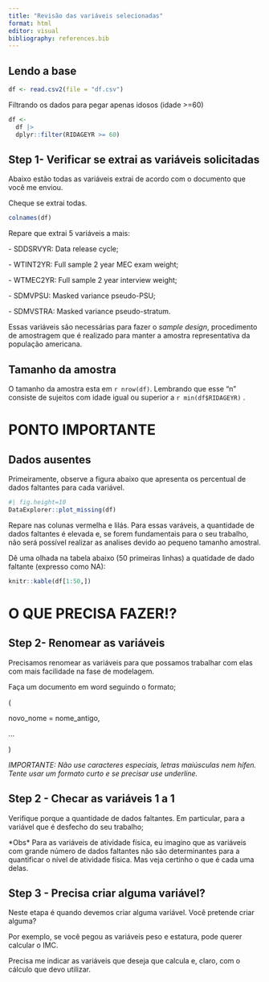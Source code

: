 ```yaml
---
title: "Revisão das variáveis selecionadas"
format: html
editor: visual
bibliography: references.bib
---
```


## Lendo a base

```r
df <- read.csv2(file = "df.csv")
```

Filtrando os dados para pegar apenas idosos (idade \>=60)

```r
df <- 
  df |> 
  dplyr::filter(RIDAGEYR >= 60)

```

## Step 1- Verificar se extrai as variáveis solicitadas

Abaixo estão todas as variáveis extrai de acordo com o documento que você me enviou.

Cheque se extrai todas.

```r
colnames(df)
```

Repare que extrai 5 variáveis a mais:

\- SDDSRVYR: Data release cycle;

\- WTINT2YR: Full sample 2 year MEC exam weight;

\- WTMEC2YR: Full sample 2 year interview weight;

\- SDMVPSU: Masked variance pseudo-PSU;

\- SDMVSTRA: Masked variance pseudo-stratum.

Essas variáveis são necessárias para fazer o *sample* *design*, procedimento de amostragem que é realizado para manter a amostra representativa da população americana.

## Tamanho da amostra

O tamanho da amostra esta em `r nrow(df)`. Lembrando que esse "n" consiste de sujeitos com idade igual ou superior a `r min(df$RIDAGEYR)` .

# PONTO IMPORTANTE

## Dados ausentes

Primeiramente, observe a figura abaixo que apresenta os percentual de dados faltantes para cada variável.

```r
#| fig.height=10
DataExplorer::plot_missing(df)
```

Repare nas colunas vermelha e lilás. Para essas varáveis, a quantidade de dados faltantes é elevada e, se forem fundamentais para o seu trabalho, não será possível realizar as analises devido ao pequeno tamanho amostral.

Dê uma olhada na tabela abaixo (50 primeiras linhas) a quatidade de dado faltante (expresso como NA):

```r
knitr::kable(df[1:50,])
```

# O QUE PRECISA FAZER!?

## Step 2- Renomear as variáveis

Precisamos renomear as variáveis para que possamos trabalhar com elas com mais facilidade na fase de modelagem.

Faça um documento em word seguindo o formato;

(

novo_nome = nome_antigo,

...

)

*IMPORTANTE: Não use caracteres especiais, letras maiúsculas nem hífen. Tente usar um formato curto e se precisar use underline.*

## Step 2 - Checar as variáveis 1 a 1

Verifique porque a quantidade de dados faltantes. Em particular, para a variável que é desfecho do seu trabalho;

\*Obs\* Para as variáveis de atividade física, eu imagino que as variáveis com grande número de dados faltantes não são determinantes para a quantificar o nível de atividade física. Mas veja certinho o que é cada uma delas.

## Step 3 - Precisa criar alguma variável?

Neste etapa é quando devemos criar alguma variável. Você pretende criar alguma?

Por exemplo, se você pegou as variáveis peso e estatura, pode querer calcular o IMC.

Precisa me indicar as variáveis que deseja que calcula e, claro, com o cálculo que devo utilizar.
